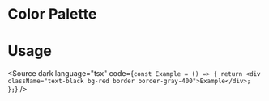 
<Meta title="Style Guide/Palette" />

# Color Palette

<ColorPalette>
	<ColorItem title="Black" subtitle="theme.colors.black" colors={{ black: '#191919' }} />
	<ColorItem
		title="Gray"
		subtitle="theme.colors.gray"
		colors={{
			400: '#373737',
			300: '#808080',
			200: '#CCCCCC',
			100: '#EEEFF0',
		}}
	/>
	<ColorItem title="White" subtitle="theme.colors.white" colors={{ white: '#FFFFFF' }} />
	<ColorItem
		title="Blue"
		subtitle="theme.colors.blue"
		colors={{
			light: '#20A9F3',
			dark: '#061F6A',
		}}
	/>
	<ColorItem
		title="Red"
		subtitle="theme.colors.red"
		colors={{
			red: '#EF233C',
		}}
	/>
</ColorPalette>

# Usage

<Source
	dark
	language="tsx"
	code={`
const Example = () => {
  return <div className="text-black bg-red border border-gray-400">Example</div>;
};
`}
/>
